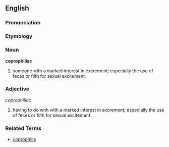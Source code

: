 ==English==

===Pronunciation===
{{substub}}

===Etymology===
{{substub}}

===Noun===
'''coprophiliac'''

# someone with a marked interest in excrement; especially the use of feces or filth for sexual excitement.

===Adjective===
''coprophiliac''

# having to do with with a marked interest in excrement; especially the use of feces or filth for sexual excitement.

===Related Terms===
* [[coprophilia]]